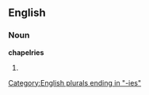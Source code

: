 ==English==

===Noun===
'''chapelries'''

# {{plural of|[[chapelry]]}}

[[Category:English plurals ending in "-ies"]]